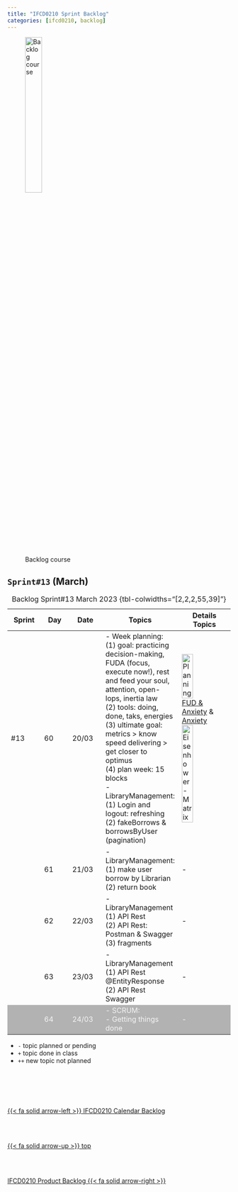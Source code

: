```yaml
---
title: "IFCD0210 Sprint Backlog"
categories: [ifcd0210, backlog]
---
```


<style>
tr:nth-child(5) {
  background-color: #b2b2b2!important;
  color: #f4f4f4!important;
}
</style>


![Backlog course](/images/home/backlog.jpg){width="30%"}

## ``Sprint#13`` (March)

::: {.column-page-right}
| Sprint | Day | Date | Topics |  Details Topics |
| -- | -- | -- | -- | -- |
| #13 | 60 | 20/03 | - Week planning: </br> (1) goal: practicing decision-making, FUDA (focus, execute now!), rest and feed your soul, attention, open-lops, inertia law </br> (2) tools: doing, done, taks, energies  </br> (3) ultimate goal: metrics > know speed delivering > get closer to optimus </br>(4) plan week: 15 blocks </br>- LibraryManagement:  </br>  (1) Login and logout: refreshing </br> (2) fakeBorrows & borrowsByUser (pagination)  </br> | ![Planning](/images/springboot/planning.jpg){width="50%"} </br> [FUD & Anxiety](https://en.wikipedia.org/wiki/Fear,_uncertainty,_and_doubt){.external} & [Anxiety](/books/gettingthingsdone.qmd#anxiety) </br>  ![Eisenhower-Matrix](https://hive.com/wp-content/uploads/2022/03/Eisenhower-Matrix-900x551.png){width="50%"} |
|  | 61 | 21/03 | - LibraryManagement:  </br>  (1) make user borrow by Librarian </br>  (2) return book</br>| - |
|  | 62 | 22/03 | - LibraryManagement </br> (1) API Rest </br>(2) API Rest: Postman & Swagger </br>  (3) fragments </br> | - |
|  | 63 | 23/03 | -  LibraryManagement </br> (1) API Rest @EntityResponse  </br> (2) API Rest Swagger | - |
|  | 64 | 24/03 | - SCRUM: </br> - Getting things done  </br>| - |
: Backlog Sprint#13 March 2023 {tbl-colwidths="[2,2,2,55,39]"}
:::

::: {.callout-note}
- `-` topic planned or pending
- `+` topic done in class
- `++` new topic not planned
:::



<!--- navLinks -->
<br><br>
<div class=row>
<br>
<div class='column left previous'>
<br>
[{{< fa solid arrow-left >}} IFCD0210 Calendar Backlog](/ifcd0210/ifcd0210calendar.qmd)
<br>
</div>
<br>
<div class='column center'>
<br>
[{{< fa solid arrow-up >}} top](#top)
<br>
</div>
<br>
<div class='column right next'>
<br>
[IFCD0210 Product Backlog  {{< fa solid arrow-right >}}](/ifcd0210/ifcd0210backlog-product.qmd)
<br>
</div>
<br>
</div>
